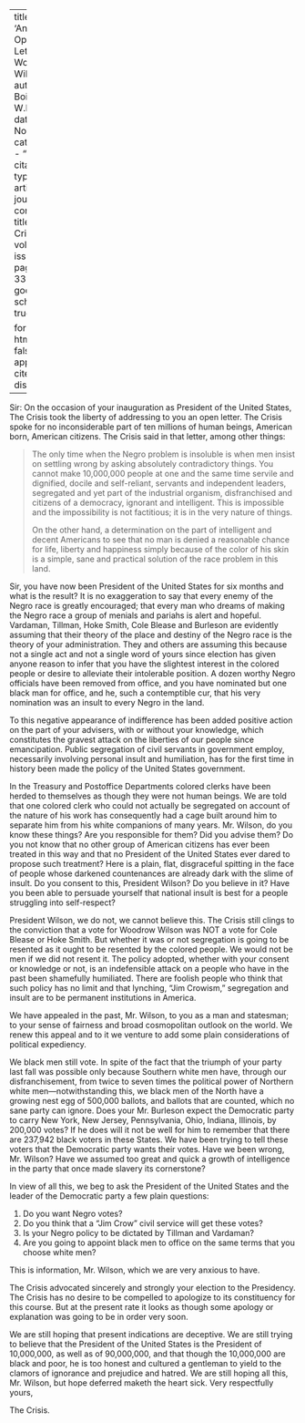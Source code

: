 
---
title: 'Another Open Letter to Woodrow Wilson'
author: Du Bois, W.E.B.
date: Nov. 1913
categories: 
  - ""
citation: 
  type: article-journal
  container-title: The Crisis
  volume: 6
  issue: 7
  page: 339-341
google-scholar: true

format:
  html:
    toc: false
    appendix-cite-as: display
---


Sir: On the occasion of your inauguration as President of the United States, <span class = "small-caps">The Crisis</span> took the liberty of addressing to you an open letter. <span class = "small-caps">The Crisis</span> spoke for no inconsiderable part of ten millions of human beings, American born, American citizens. <span class = "small-caps">The Crisis</span> said in that letter, among other things: 

> The only time when the Negro problem is insoluble is when men insist on settling wrong by asking absolutely contradictory things. You cannot make 10,000,000 people at one and the same time servile and dignified, docile and self-reliant, servants and independent leaders, segregated and yet part of the industrial organism, disfranchised and citizens of a democracy, ignorant and intelligent. This is impossible and the impossibility is not factitious; it is in the very nature of things.    <p> On the other hand, a determination on the part of intelligent and decent Americans to see that no man is denied a reasonable chance for life, liberty and happiness simply because of the color of his skin is a simple, sane and practical solution of the race problem in this land.

Sir, you have now been President of the United States for six months and what is the result? It is no exaggeration to say that every enemy of the Negro race is greatly encouraged; that every man who dreams of making the Negro race a group of menials and pariahs is alert and hopeful. Vardaman, Tillman, Hoke Smith, Cole Blease and Burleson are evidently assuming that their theory of the place and destiny of the Negro race is the theory of your administration. They and others are assuming this because not a single act and not a single word of yours since election has given anyone reason to infer that you have the slightest interest in the colored people or desire to alleviate their intolerable position. A dozen worthy Negro officials have been removed from office, and you have nominated but one black man for office, and he, such a contemptible cur, that his very nomination was an insult to every Negro in the land. 

To this negative appearance of indifference has been added positive action on the part of your advisers, with or without your knowledge, which constitutes the gravest attack on the liberties of our people since emancipation. Public segregation of civil servants in government employ, necessarily involving personal insult and humiliation, has for the first time in history been made the policy of the United States government. 

In the Treasury and Postoffice Departments colored clerks have been herded to themselves as though they were not human beings. We are told that one colored clerk who could not actually be segregated on account of the nature of his work has consequently had a cage built around him to separate him from his white companions of many years. Mr. Wilson, do you know these things? Are you responsible for them? Did you advise them? Do you not know that no other group of American citizens has ever been treated in this way and that no President of the United States ever dared to propose such treatment? Here is a plain, flat, disgraceful spitting in the face of people whose darkened countenances are already dark with the slime of insult. Do you consent to this, President Wilson? Do you believe in it? Have you been able to persuade yourself that national insult is best for a people struggling into self-respect? 

President Wilson, we do not, we cannot believe this. <span class = "small-caps">The Crisis</span> still clings to the conviction that a vote for Woodrow Wilson was NOT a vote for Cole Blease or Hoke Smith. But whether it was or not segregation is going to be resented as it ought to be resented by the colored people. We would not be men if we did not resent it. The policy adopted, whether with your consent or knowledge or not, is an indefensible attack on a people who have in the past been shamefully humiliated. There are foolish people who think that such policy has no limit and that lynching, "Jim Crowism," segregation and insult are to be permanent institutions in America. 

We have appealed in the past, Mr. Wilson, to you as a man and statesman; to your sense of fairness and broad cosmopolitan outlook on the world. We renew this appeal and to it we venture to add some plain considerations of political expediency. 

We black men still vote. In spite of the fact that the triumph of your party last fall was possible only because Southern white men have, through our disfranchisement, from twice to seven times the political power of Northern white men---notwithstanding this, we black men of the North have a growing nest egg of 500,000 ballots, and ballots that are counted, which no sane party can ignore. Does your Mr. Burleson expect the Democratic party to carry New York, New Jersey, Pennsylvania, Ohio, Indiana, Illinois, by 200,000 votes? If he does will it not be well for him to remember that there are 237,942 black voters in these States. We have been trying to tell these voters that the Democratic party wants their votes. Have we been wrong, Mr. Wilson? Have we assumed too great and quick a growth of intelligence in the party that once made slavery its cornerstone? 

In view of all this, we beg to ask the President of the United States and the leader of the Democratic party a few plain questions: 

1. Do you want Negro votes? 
2. Do you think that a "Jim Crow" civil service will get these votes? 
3. Is your Negro policy to be dictated by Tillman and Vardaman? 
4. Are you going to appoint black men to office on the same terms that you choose white men? 

This is information, Mr. Wilson, which we are very anxious to have. 

<span class = "small-caps">The Crisis</span> advocated sincerely and strongly your election to the Presidency. <span class = "small-caps">The Crisis</span> has no desire to be compelled to apologize to its constituency for this course. But at the present rate it looks as though some apology or explanation was going to be in order very soon. 

We are still hoping that present indications are deceptive. We are still trying to believe that the President of the United States is the President of 10,000,000, as well as of 90,000,000, and that though the 10,000,000 are black and poor, he is too honest and cultured a gentleman to yield to the clamors of ignorance and prejudice and hatred. We are still hoping all this, Mr. Wilson, but hope deferred maketh the heart sick. Very respectfully yours, 

<span class = "small-caps">The Crisis</span>. 

